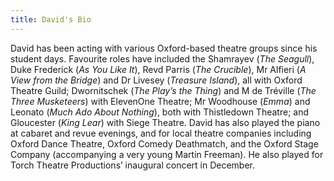 ```yaml
---
title: David's Bio
---
```


David has been acting with various Oxford-based theatre groups since his student
days. Favourite roles have included the Shamrayev (_The Seagull_), Duke
Frederick (_As You Like It_), Revd Parris (_The Crucible_), Mr Alfieri (_A View
from the Bridge_) and Dr Livesey (_Treasure Island_), all with Oxford Theatre
Guild; Dwornitschek (_The Play’s the Thing_) and M de Tréville (_The Three
Musketeers_) with ElevenOne Theatre; Mr Woodhouse (_Emma_) and Leonato (_Much
Ado About Nothing_), both with Thistledown Theatre; and Gloucester (_King Lear_)
with Siege Theatre. David has also played the piano at cabaret and revue
evenings, and for local theatre companies including Oxford Dance Theatre, Oxford
Comedy Deathmatch, and the Oxford Stage Company (accompanying a very young
Martin Freeman). He also played for Torch Theatre Productions’ inaugural concert
in December.
